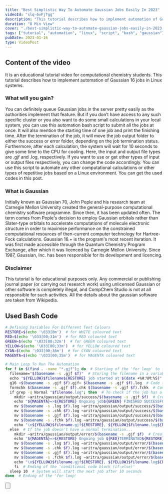 ```yaml
---
title: "Best Simplistic Way To Automate Gaussian Jobs Easily In 2023"
videoId: "slq-6vFjTgg"
description: "This tutorial describes how to implement automation of Gaussian 16 jobs in Linux systems."
duration: "8 Min View"
cover: "./best-simplistic-way-to-automate-gaussian-jobs-easily-in-2023.png"
tags: ["tutorial", "automation", "linux", "script", "bash", "gaussian"]
pubDate: 2023-01-16
type: VideoPost
---
```


## Content of the video
It is an educational tutorial video for computational chemistry students. This tutorial describes how to implement automation of Gaussian 16 jobs in Linux systems. 

### What will you gain?
You can definitely queue Gaussian jobs in the server pretty easily as the authorities implement that feature. But if you don’t have access to any such specific cluster or you also want to do some small calculations in your local system, you can use this automation bash script to submit all the jobs at once. It will also mention the starting time of one job and print the finishing time. After the termination of the job, it will move the job output folder to either the success or error folder, depending on the job termination status. Furthermore, after each calculation, the system will wait for 10 seconds to give some time to the CPU for cooling. Here, the input and output file types are .gjf and .log, respectively. If you want to use or get other types of input or output files respectively, you can change the code accordingly. You can use this script to automate any other computational calculations or other types of repetitive jobs based on a Linux environment. You can get the used codes in this post.

### What is Gaussian
Initially known as Gaussian 70, John Pople and his research team at Carnegie Mellon University created the general-purpose computational chemistry software programme. Since then, it has been updated often. The term comes from Pople's decision to employ Gaussian orbitals rather than Slater-type orbitals to accelerate computations of molecule electronic structure in order to maximise performance on the constrained computational resources of then-current computer technology for Hartree-Fock calculations. Gaussian 16.+ is the program's most recent iteration. It was first made accessible through the Quantum Chemistry Program Exchange, after which it was licenced by Carnegie Mellon University. Since 1987, Gaussian, Inc. has been responsible for its development and licencing.

### Disclaimer
This tutorial is for educational purposes only. Any commercial or publishing journal paper (or carrying out research work) using unlicensed Gaussian or other software is completely illegal, and CompChem Studio is not at all responsible for such activities. All the details about the gaussian software are taken from Wikipedia.

## Used Bash Code
```bash
# Defining Variables For Different Text Colours
RESTORE=$(echo '\033[0m')  # for WHITE coloured text
RED=$(echo '\033[00;31m')  # for RED coloured text
GREEN=$(echo '\033[00;32m')  # for GREEN coloured text
YELLOW=$(echo '\033[00;33m')  # for YELLOW coloured text
CYAN=$(echo '\033[00;36m')  # for CYAN coloured text
MAGENTA=$(echo '\033[00;35m')  # for MAGENTA coloured text

# Main Loop To Run The Automation
for f in $(find . -name "*.gjf"); do  # Starting of the 'for loop' to find the input files in the same folder
  filename="$(basename -s .gjf $f)"  # Storing the filename in a variable
  echo "${YELLOW}$filename${RESTORE} job started at $(date +%H:%M:%S)"  # Prints the job starting status
  g16 <$(basename -s .gjf $f).gjf> $(basename -s .gjf $f).log  # Code to run Gaussian jobs. You can modify the command accordingly for other computational calculations or other type of repetitive jobs
  formchk $(basename -s .gjf $f).chk $(basename -s .gjf $f).fchk  # Command to create the formatted checkpoint file. You can delete this line if not needed.
  if grep -q Normal "$filename.log"; then  # To check if the job has a normal termination
    mkdir ~aritra/gaussian/output/success/$(basename -s .gjf $f)  # Creating a folder inside success folder with corresponding filename
    echo "${MAGENTA}=>${RESTORE} Ongoing job${GREEN} FINISHED SUCCESSFULLY${RESTORE} at $(date +%H:%M:%S)"  # Prints the job normal termination status
    mv $(basename -s .log $f).log ~aritra/gaussian/output/success/$(basename -s .gjf $f)  # Move the .log file into specific output folder
    mv $(basename -s .chk $f).log ~aritra/gaussian/output/success/$(basename -s .gjf $f)  # Move the .chk file into specific output folder
    mv $(basename -s .gjf $f).log ~aritra/gaussian/output/success/$(basename -s .gjf $f)  # Move the .gjf file into specific output folder
    mv $(basename -s .fchk $f).log ~aritra/gaussian/output/success/$(basename -s .gjf $f)  # Move the .fchk file into specific output folder. Delete this line if you have removed the code to generate formatted checkpoint file.
    echo "\n${YELLOW}$filename.gjf${RESTORE}, ${YELLOW}$filename.log${RESTORE}, ${YELLOW}$filename.chk${RESTORE} & ${YELLOW}$filename.fchk${RESTORE} files have been moved into the ${CYAN}output/success/$filename${RESTORE} folder\n-----------------\n"  # Prints the status of the moved files
  else  # If the job doesn't have a normal termination...
    mkdir ~aritra/gaussian/output/error/$(basename -s .gjf $f)  # Creating a folder inside error folder with corresponding filename
    echo "${MAGENTA}=>${RESTORE} Ongoing job ${RED}TERMINATED${RESTORE} at $(date +%H:%M:%S)"  # Prints the job error termination status
    mv $(basename -s .log $f).log ~aritra/gaussian/output/error/$(basename -s .gjf $f)  # Move the .log file into specific output folder
    mv $(basename -s .chk $f).log ~aritra/gaussian/output/error/$(basename -s .gjf $f)  # Move the .chk file into specific output folder
    mv $(basename -s .gjf $f).log ~aritra/gaussian/output/error/$(basename -s .gjf $f)  # Move the .gjf file into specific output folder
    mv $(basename -s .fchk $f).log ~aritra/gaussian/output/error/$(basename -s .gjf $f)  # Move the .fchk file into specific output folder. Delete this line if you have removed the code to generate formatted checkpoint file.
    echo "\n${YELLOW}$filename.gjf${RESTORE}, ${YELLOW}$filename.log${RESTORE}, ${YELLOW}$filename.chk${RESTORE} & ${YELLOW}$filename.fchk${RESTORE} files have been moved into the ${CYAN}output/error/$filename${RESTORE} folder\n-----------------\n"  # Prints the status of the moved files
    fi  # Ending of the 'conditional code block (if-else)'
  sleep 10  # System will start the next job after 10 seconds
done  # Ending of the 'for loop'

```

<Button
    text="Download Automation Script"
    href="/src/assets/download/videos/gaussian/best-simplistic-way-to-automate-gaussian-jobs-easily-in-2023/automation.sh"
    download="automation.sh"
    customStyle="margin-bottom: 25px; text-decoration: none;"
/>
